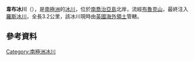 {{Coord|54|32|S|36|10|W|type:glacier|display=title}}

'''韋布冰川'''（{{lang-en|Webb Glacier}}），是[[南極洲|南極洲]]的[[冰川|冰川]]，位於[[南喬治亞島|南喬治亞島]]北岸，流經[[布魯克山|布魯克山]]，最終注入[[羅斯冰川|羅斯冰川]]，全長3.2公里，該冰川現時由[[英國海外領土|英國海外領土]]管轄。

==參考資料==
{{usgs-gazetteer}}

{{Antarctica-geo-stub}}
[[Category:南極洲冰川|Category:南極洲冰川]]